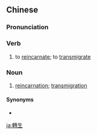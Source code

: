 {{also|转生}}
==Chinese==
{{zh-forms|s=转生}}

===Pronunciation===
{{zh-pron
|m=zhuǎnshēng
|cat=v,n
}}

===Verb===
{{zh-verb}}

# {{label|zh|Buddhism}} to [[reincarnate]]; to [[transmigrate]]

===Noun===
{{zh-noun}}

# {{label|zh|Buddhism}} [[reincarnation]]; [[transmigration]]

====Synonyms====
* {{zh-l|轉世}}

[[ja:轉生]]